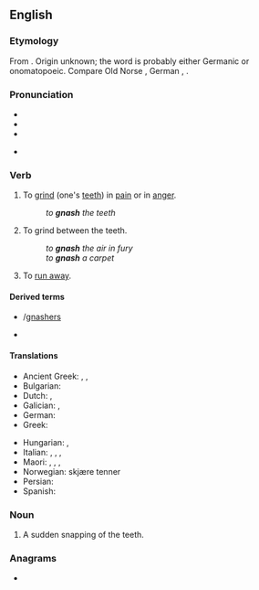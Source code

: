 ==English==
{{was wotd|2007|March|18}}

===Etymology===
From {{etyl|enm|en}} {{m|enm|gnasten}}. Origin unknown; the word is probably either Germanic or onomatopoeic. Compare Old Norse {{m|non|gnastan}}, German {{m|de|knirschen}}, {{cog|nds-de|gnirschen|gnirschen, gnörschen|gnash}}.

===Pronunciation===
* {{IPA|/næʃ/|lang=en}}
* {{audio|en-us-gnash.ogg|Audio (US)|lang=en}}
* {{rhymes|æʃ|lang=en}}

* {{homophones|lang=en|Nash}}

===Verb===
{{en-verb|es}}

# {{lb|en|transitive}} To [[grind]] (one's [[teeth]]) in [[pain]] or in [[anger]].
#: ''to '''gnash''' the teeth''
# {{lb|en|transitive}} To grind between the teeth.
#: ''to '''gnash''' the air in fury''
#: ''to '''gnash''' a carpet''
# {{lb|en|Geordie}} To [[run away]].

====Derived terms====
* {{l|en|gnasher}}/[[gnashers]]
* {{l|en|gnashy}}

====Translations====
{{trans-top|to grind one's teeth in pain or in anger}}
* Ancient Greek: {{t|grc|βρύκω}}, {{t|grc|βρύχω}}, {{t|grc|γομφιάζω}}
* Bulgarian: {{t|bg|скърцам със зъби|sc=Cyrl}}
* Dutch: {{t+|nl|tandenknarsen}}, {{t+|nl|knarsetanden}}
* Galician: {{t+|gl|rilar}}, {{t+|gl|rillar}}
* German: {{t+|de|knirschen}}
* Greek:
{{trans-mid}}
* Hungarian: {{t+|hu|csikorgatja a fogát}}, {{t+|hu|fogát csikorgatja}}
* Italian: {{t+|it|digrignare}}, {{t|it|dirugginire}}, {{t+|it|sbattere}}, {{t+|it|scuotere}}
* Maori: {{t|mi|tetē}}, {{t|mi|tetēā}}, {{t|mi|whakatetēā}}, {{t|mi|nenē}}
* Norwegian: skjære tenner
* Persian: {{t+|fa|ساییدن|tr=sâyidan}}
* Spanish: {{t|es|crujir de dientes}}
{{trans-bottom}}

===Noun===
{{en-noun|es}}

# A sudden snapping of the teeth.

===Anagrams===
* {{anagrams|en|a=aghns|Ghans|Shang|hangs}}